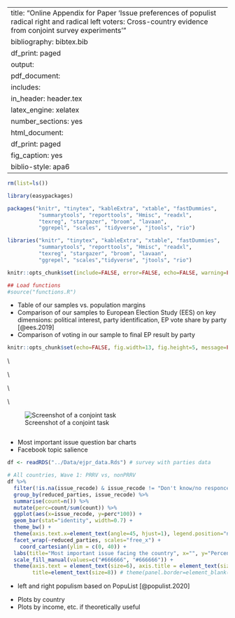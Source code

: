 
---
title: "Online Appendix for Paper 'Issue preferences of populist radical right and radical left voters: Cross-country evidence from conjoint survey experiments'"
bibliography: bibtex.bib
df_print: paged
output:
  pdf_document:
    includes:
      in_header: header.tex
    latex_engine: xelatex
    number_sections: yes
  html_document:
    df_print: paged
fig_caption: yes
biblio-style: apa6
---

\tableofcontents
\newpage

```r
rm(list=ls())

library(easypackages)

packages("knitr", "tinytex", "kableExtra", "xtable", "fastDummies",
          "summarytools", "reporttools", "Hmisc", "readxl",
          "texreg", "stargazer", "broom", "lavaan",
          "ggrepel", "scales", "tidyverse", "jtools", "rio")

libraries("knitr", "tinytex", "kableExtra", "xtable", "fastDummies",
          "summarytools", "reporttools", "Hmisc", "readxl",
          "texreg", "stargazer", "broom", "lavaan",
          "ggrepel", "scales","tidyverse", "jtools", "rio")

knitr::opts_chunk$set(include=FALSE, error=FALSE, echo=FALSE, warning=FALSE, message=FALSE)

## Load functions
#source("functions.R")

```


\section{Comparison of sample to external benchmarks}

* Table of our samples vs. population margins
* Comparison of our samples to European Election Study (EES) on key dimensions: political interest, party identification, EP vote share by party [@ees.2019]
* Comparison of voting in our sample to final EP result by party

```r
knitr::opts_chunk$set(echo=FALSE, fig.width=13, fig.height=5, message=FALSE, warning=FALSE, error=FALSE)
```

\newpage

\section{Setup of the conjoint experiment}


\textsc{Invitation}\\

\textit{Dear participant,
GESIS, the largest European infrastructure institute for the social sciences, conducts a survey on political preferences and how they relate to voting. The survey lasts approximately 5 minutes. The data will only be used for scientific purposes.\\
We thank you very much for your participation and for your time!}

\textsc{Instruction} \\

\textit{Now we would like to show you the profiles of potential candidates for entering the parliament in [country's] national parliamentary election. Please take your time when reading the descriptions of each candidate.}\\

\textit{You will be shown eight screens with different candidates and their policy proposals. We would like to know, \textbf{based on your preferences}, which one of the two candidates you would vote for in the next [country's] national parliamentary election. 
People have different preferences on these issues, and there are no right or wrong answers.}

\textsc{Questions}\\

\textit{If you had to choose between them \textbf{based on your preferences}, which of the two candidates would you vote for?}

\begin{itemize}
Candidate 1}
Candidate 2}
\end{itemize}

\textit{Independent of your choice, how would you rate each of the candidates described above? Please rank each candidate overall on a scale from 1 to 7, where 1 indicates that you strongly disapprove of the candidate and 7 that you strongly approve of the candidate.}

![Screenshot of a conjoint task](/Users/eleonorakirkizh/ownCloud/Nora_Seb/Analysis/Conjoint analysis/Code/Screenshot.png)

```r

```

\newpage


\section{Selection of issues and levels for the conjoint experiment}

* Most important issue question bar charts
* Facebook topic salience 

```r

df <- readRDS("../Data/ejpr_data.Rds") # survey with parties data

# All countries, Wave 1: PRRV vs, nonPRRV
df %>% 
  filter(!is.na(issue_recode) & issue_recode != "Don't know/no responce") %>%
  group_by(reduced_parties, issue_recode) %>% 
  summarise(count=n()) %>%
  mutate(perc=count/sum(count)) %>% 
  ggplot(aes(x=issue_recode, y=perc*100)) + 
  geom_bar(stat="identity", width=0.7) +
  theme_bw() +
  theme(axis.text.x=element_text(angle=45, hjust=1), legend.position="none") +
  facet_wrap(~reduced_parties, scales="free_x") +
    coord_cartesian(ylim = c(0, 40)) +
  labs(title="Most important issue facing the country", x="", y="Percent") + 
  scale_fill_manual(values=c("#666666", "#666666")) +
  theme(axis.text = element_text(size=6), axis.title = element_text(size=6),
        title=element_text(size=8)) # theme(panel.border=element_blank())


```

\newpage

\section{Descriptives}

\newpage

\section{Classification of political parties}

* left and right populism based on PopuList [@populist.2020]

\newpage

\section{Robustness tests and effect heterogeneity}

* Plots by country
* Plots by income, etc. if theoretically useful

\newpage

\section{Regression tables}

\newpage

\section{References}





